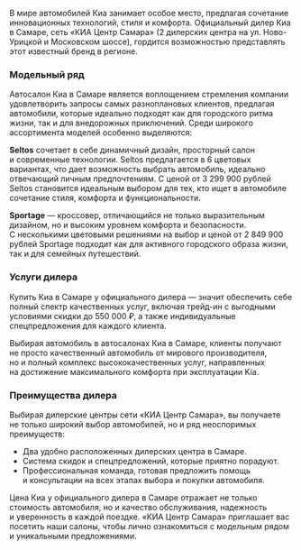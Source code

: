 В&nbsp;мире автомобилей Киа занимает особое место, предлагая сочетание инновационных технологий, стиля и&nbsp;комфорта. Официальный дилер Киа в&nbsp;Самаре, сеть &laquo;КИА Центр Самара&raquo; (2&nbsp;дилерских центра на&nbsp;ул. Ново-Урицкой и&nbsp;Московском шоссе), гордится возможностью представлять этот известный бренд в&nbsp;регионе.

### Модельный ряд

Автосалон Киа в&nbsp;Самаре является воплощением стремления компании удовлетворить запросы самых разноплановых клиентов, предлагая автомобили, которые идеально подходят как для городского ритма жизни, так и&nbsp;для внедорожных приключений. Среди широкого ассортимента моделей особенно выделяются:

**Seltos** сочетает в&nbsp;себе динамичный дизайн, просторный салон и&nbsp;современные технологии. Seltos предлагается в&nbsp;6&nbsp;цветовых вариантах, что дает возможность выбрать автомобиль, идеально отвечающий личным предпочтениям. С&nbsp;ценой от&nbsp;3&nbsp;299&nbsp;900 рублей Seltos становится идеальным выбором для тех, кто ищет в&nbsp;автомобиле сочетание стиля, комфорта и&nbsp;функциональности.

**Sportage**&nbsp;&mdash; кроссовер, отличающийся не&nbsp;только выразительным дизайном, но&nbsp;и&nbsp;высоким уровнем комфорта и&nbsp;безопасности. С&nbsp;несколькими цветовыми решениями на&nbsp;выбор и&nbsp;ценой от&nbsp;2&nbsp;849&nbsp;900 рублей Sportage подходит как для активного городского образа жизни, так и&nbsp;для семейных путешествий.


### Услуги дилера

Купить Киа в&nbsp;Самаре у&nbsp;официального дилера&nbsp;&mdash; значит обеспечить себе полный спектр качественных услуг, включая трейд-ин с&nbsp;выгодными условиями скидки до&nbsp;550&nbsp;000&nbsp;₽, а&nbsp;также индивидуальные спецпредложения для каждого клиента.

Выбирая автомобиль в&nbsp;автосалонах Киа в&nbsp;Самаре, клиенты получают не&nbsp;просто качественный автомобиль от&nbsp;мирового производителя, но&nbsp;и&nbsp;полный комплекс высококачественных услуг, направленных на&nbsp;достижение максимального комфорта при эксплуатации Kia.

### Преимущества дилера

Выбирая дилерские центры сети &laquo;КИА Центр Самара&raquo;, вы&nbsp;получаете не&nbsp;только широкий выбор автомобилей, но&nbsp;и&nbsp;ряд неоспоримых преимуществ:

- Два удобно расположенных дилерских центра в&nbsp;Самаре.
- Система скидок и&nbsp;спецпредложений, которые приятно порадуют.
- Профессиональная команда, готовая предложить помощь и&nbsp;консультации на&nbsp;всех этапах выбора и&nbsp;покупки автомобиля.

Цена Киа у&nbsp;официального дилера в&nbsp;Самаре отражает не&nbsp;только стоимость автомобиля, но&nbsp;и&nbsp;качество обслуживания, надежность и&nbsp;уверенность в&nbsp;каждой поездке. &laquo;КИА Центр Самара&raquo; приглашает вас посетить наши салоны, чтобы лично ознакомиться с&nbsp;модельным рядом и&nbsp;уникальными предложениями.